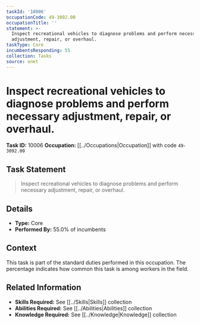 ```yaml
---
taskId: '10006'
occupationCode: 49-3092.00
occupationTitle: ''
statement: >-
  Inspect recreational vehicles to diagnose problems and perform necessary
  adjustment, repair, or overhaul.
taskType: Core
incumbentsResponding: 55
collection: Tasks
source: onet
---
```

# Inspect recreational vehicles to diagnose problems and perform necessary adjustment, repair, or overhaul.

**Task ID:** 10006
**Occupation:** [[../Occupations|Occupation]] with code `49-3092.00`

## Task Statement

> Inspect recreational vehicles to diagnose problems and perform necessary adjustment, repair, or overhaul.

## Details

- **Type:** Core
- **Performed By:** 55.0% of incumbents

## Context

This task is part of the standard duties performed in this occupation. The percentage indicates how common this task is among workers in the field.

## Related Information

- **Skills Required:** See [[../Skills|Skills]] collection
- **Abilities Required:** See [[../Abilities|Abilities]] collection
- **Knowledge Required:** See [[../Knowledge|Knowledge]] collection
